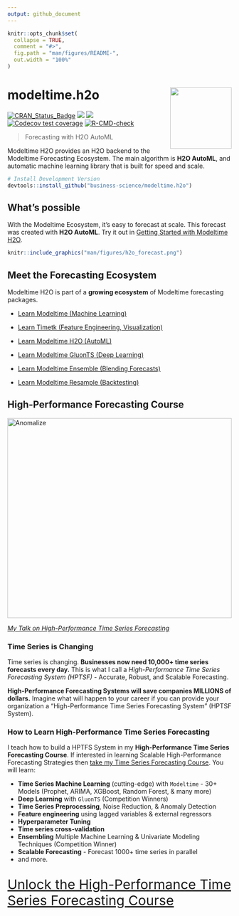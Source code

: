 ```yaml
---
output: github_document
---
```


<!-- README.md is generated from README.Rmd. Please edit that file -->

```r
knitr::opts_chunk$set(
  collapse = TRUE,
  comment = "#>",
  fig.path = "man/figures/README-",
  out.width = "100%"
)
```

# modeltime.h2o <img src='man/figures/logo.png' align="right" height="138" />

<!-- badges: start -->
[![CRAN_Status_Badge](http://www.r-pkg.org/badges/version/modeltime.h2o)](https://cran.r-project.org/package=modeltime.h2o)
![](http://cranlogs.r-pkg.org/badges/modeltime.h2o?color=brightgreen)
![](http://cranlogs.r-pkg.org/badges/grand-total/modeltime.h2o?color=brightgreen)
[![Codecov test coverage](https://codecov.io/gh/business-science/modeltime.h2o/branch/master/graph/badge.svg)](https://codecov.io/gh/business-science/modeltime.h2o?branch=master)
[![R-CMD-check](https://github.com/business-science/modeltime.h2o/workflows/R-CMD-check/badge.svg)](https://github.com/business-science/modeltime.h2o/actions)
<!-- badges: end -->

> Forecasting with H2O AutoML

Modeltime H2O provides an H2O backend to the Modeltime Forecasting Ecosystem. The main algorithm is __H2O AutoML__, and automatic machine learning library that is built for speed and scale. 

``` r
# Install Development Version
devtools::install_github("business-science/modeltime.h2o")
```
## What's possible

With the Modeltime Ecosystem, it's easy to forecast at scale. This forecast was created with __H2O AutoML__. Try it out in [Getting Started with Modeltime H2O](https://business-science.github.io/modeltime.h2o/articles/getting-started.html). 

```r
knitr::include_graphics("man/figures/h2o_forecast.png")
```

## Meet the Forecasting Ecosystem 

Modeltime H2O is part of a __growing ecosystem__ of Modeltime forecasting packages. 

- [Learn Modeltime (Machine Learning)](https://business-science.github.io/modeltime/)

- [Learn Timetk (Feature Engineering, Visualization)](https://business-science.github.io/timetk/)

- [Learn Modeltime H2O (AutoML)](https://business-science.github.io/modeltime.h2o/)

- [Learn Modeltime GluonTS (Deep Learning)](https://business-science.github.io/modeltime.gluonts/)

- [Learn Modeltime Ensemble (Blending Forecasts)](https://business-science.github.io/modeltime.ensemble/)

- [Learn Modeltime Resample (Backtesting)](https://business-science.github.io/modeltime.resample/)


## High-Performance Forecasting Course

<a href="https://www.youtube.com/embed/elQb4VzRINg" target="_blank"><img src="http://img.youtube.com/vi/elQb4VzRINg/0.jpg" alt="Anomalize" width="100%" height="450"/></a>

[_My Talk on High-Performance Time Series Forecasting_](https://youtu.be/elQb4VzRINg)

### Time Series is Changing

Time series is changing. __Businesses now need 10,000+ time series forecasts every day.__ This is what I call a _High-Performance Time Series Forecasting System (HPTSF)_ - Accurate, Robust, and Scalable Forecasting. 

 __High-Performance Forecasting Systems will save companies MILLIONS of dollars.__ Imagine what will happen to your career if you can provide your organization a "High-Performance Time Series Forecasting System" (HPTSF System).

### How to Learn High-Performance Time Series Forecasting

I teach how to build a HPTFS System in my __High-Performance Time Series Forecasting Course__. If interested in learning Scalable High-Performance Forecasting Strategies then [take my Time Series Forecasting Course](https://university.business-science.io/p/ds4b-203-r-high-performance-time-series-forecasting). You will learn:

- __Time Series Machine Learning__ (cutting-edge) with `Modeltime` - 30+ Models (Prophet, ARIMA, XGBoost, Random Forest, & many more)
- __Deep Learning__ with `GluonTS` (Competition Winners)
- __Time Series Preprocessing__, Noise Reduction, & Anomaly Detection
- __Feature engineering__ using lagged variables & external regressors
- __Hyperparameter Tuning__
- __Time series cross-validation__
- __Ensembling__ Multiple Machine Learning & Univariate Modeling Techniques (Competition Winner)
- __Scalable Forecasting__ - Forecast 1000+ time series in parallel
- and more.

<p class="text-center" style="font-size:30px;">
<a href="https://university.business-science.io/p/ds4b-203-r-high-performance-time-series-forecasting">Unlock the High-Performance Time Series Forecasting Course</a>
</p>
